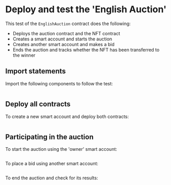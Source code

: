 # Deploy and test the 'English Auction'

This test of the `EnglishAuction` contract does the following:

* Deploys the auction contract and the NFT contract
* Creates a smart account and starts the auction
* Creates another smart account and makes a bid
* Ends the auction and tracks whether the NFT has been transferred to the winner

## Import statements

Import the following components to follow the test:

```ts showLineNumbers file=../../../tests/cookbook-english-auction.test.mts start=startImportStatements end=endImportStatements
```

## Deploy all contracts

To create a new smart account and deploy both contracts:

```ts showLineNumbers file=../../../tests/cookbook-english-auction.test.mts start=startInitialDeployments end=endInitialDeployments
```

## Participating in the auction

To start the auction using the 'owner' smart account:

```ts showLineNumbers file=../../../tests/cookbook-english-auction.test.mts start=startStartAuction end=endStartAuction
```

To place a bid using another smart account:

```ts showLineNumbers file=../../../tests/cookbook-english-auction.test.mts start=startBid end=endBid
```

To end the auction and check for its results:

```ts showLineNumbers file=../../../tests/cookbook-english-auction.test.mts start=startEndAuction end=endEndAuction
```
